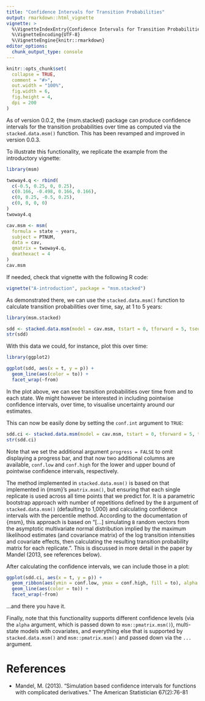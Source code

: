 ```yaml
---
title: "Confidence Intervals for Transition Probabilities"
output: rmarkdown::html_vignette
vignette: >
  %\VignetteIndexEntry{Confidence Intervals for Transition Probabilities}
  %\VignetteEncoding{UTF-8}
  %\VignetteEngine{knitr::rmarkdown}
editor_options: 
  chunk_output_type: console
---
```


```r
knitr::opts_chunk$set(
  collapse = TRUE,
  comment = "#>",
  out.width = "100%",
  fig.width = 6,
  fig.height = 4,
  dpi = 200
)
```

As of version 0.0.2, the {msm.stacked} package can produce confidence intervals for the transition probabilities over time as computed via the `stacked.data.msm()` function.
This has been revamped and improved in version 0.0.3.

To illustrate this functionality, we replicate the example from the introductory vignette:

```r
library(msm)

twoway4.q <- rbind(
  c(-0.5, 0.25, 0, 0.25),
  c(0.166, -0.498, 0.166, 0.166),
  c(0, 0.25, -0.5, 0.25),
  c(0, 0, 0, 0)
)
twoway4.q

cav.msm <- msm(
  formula = state ~ years,
  subject = PTNUM,
  data = cav,
  qmatrix = twoway4.q,
  deathexact = 4
)
cav.msm
```

If needed, check that vignette with the following R code:

```r
vignette("A-introduction", package = "msm.stacked")
```

As demonstrated there, we can use the `stacked.data.msm()` function to calculate transition probabilities over time, say, at 1 to 5 years:

```r
library(msm.stacked)

sdd <- stacked.data.msm(model = cav.msm, tstart = 0, tforward = 5, tseqn = 20)
str(sdd)
```

With this data we could, for instance, plot this over time:

```r
library(ggplot2)

ggplot(sdd, aes(x = t, y = p)) +
  geom_line(aes(color = to)) +
  facet_wrap(~from)
```

In the plot above, we can see transition probabilities over time from and to each state.
We might however be interested in including pointwise confidence intervals, over time, to visualise uncertainty around our estimates.

This can now be easily done by setting the `conf.int` argument to `TRUE`:

```r
sdd.ci <- stacked.data.msm(model = cav.msm, tstart = 0, tforward = 5, tseqn = 20, conf.int = TRUE, progress = FALSE)
str(sdd.ci)
```

Note that we set the additional argument `progress = FALSE` to omit displaying a progress bar, and that now two additional columns are available, `conf.low` and `conf.high` for the lower and upper bound of pointwise confidence intervals, respectively.

The method implemented in `stacked.data.msm()` is based on that implemented in {msm}'s `pmatrix.msm()`, but ensuring that each single replicate is used across all time points that we predict for. 
It is a parametric bootstrap approach with number of repetitions defined by the `B` argument of `stacked.data.msm()` (defaulting to 1,000) and calculating confidence intervals with the percentile method.
According to the documentation of {msm}, this approach is based on "[...] simulating `B` random vectors from the asymptotic multivariate normal distribution implied by the maximum likelihood estimates (and covariance matrix) of the log transition intensities and covariate effects, then calculating the resulting transition probability matrix for each replicate.".
This is discussed in more detail in the paper by Mandel (2013, see references below).

After calculating the confidence intervals, we can include those in a plot:

```r
ggplot(sdd.ci, aes(x = t, y = p)) +
  geom_ribbon(aes(ymin = conf.low, ymax = conf.high, fill = to), alpha = 0.2) +
  geom_line(aes(color = to)) +
  facet_wrap(~from)
```

...and there you have it.

Finally, note that this functionality supports different confidence levels (via the `alpha` argument, which is passed down to `msm::pmatrix.msm()`), multi-state models with covariates, and everything else that is supported by `stacked.data.msm()` and `msm::pmatrix.msm()` and passed down via the `...` argument.

# References

* Mandel, M. (2013). "Simulation based confidence intervals for functions with complicated derivatives." The American Statistician 67(2):76-81
